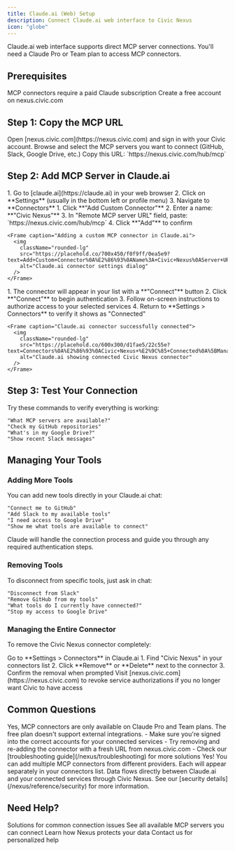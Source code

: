 ```yaml
---
title: Claude.ai (Web) Setup
description: Connect Claude.ai web interface to Civic Nexus
icon: "globe"
---
```


<Note>
  Claude.ai web interface supports direct MCP server connections. You'll need a Claude Pro or Team plan to access MCP connectors.
</Note>

## Prerequisites

<CardGroup cols={2}>
  <Card title="Claude Pro/Team Plan" icon="credit-card" href="https://claude.ai/upgrade">
    MCP connectors require a paid Claude subscription
  </Card>
  <Card title="Civic Account" icon="user" href="https://nexus.civic.com">
    Create a free account on nexus.civic.com
  </Card>
</CardGroup>

## Step 1: Copy the MCP URL

<Steps>
  <Step title="Visit nexus.civic.com">
    Open [nexus.civic.com](https://nexus.civic.com) and sign in with your Civic account.
  </Step>
  <Step title="Select your tools">
    Browse and select the MCP servers you want to connect (GitHub, Slack, Google Drive, etc.)
  </Step>
  <Step title="Copy the MCP URL">
    Copy this URL: `https://nexus.civic.com/hub/mcp`
    
  </Step>
</Steps>

## Step 2: Add MCP Server in Claude.ai

<Steps>
  <Step title="Open Claude.ai Settings">
    1. Go to [claude.ai](https://claude.ai) in your web browser
    2. Click on **Settings** (usually in the bottom left or profile menu)
    3. Navigate to **Connectors**
  </Step>
  
  <Step title="Add Custom Connector">
    1. Click **"Add Custom Connector"**
    2. Enter a name: **"Civic Nexus"**  
    3. In "Remote MCP server URL" field, paste: `https://nexus.civic.com/hub/mcp`
    4. Click **"Add"** to confirm
    
    <Frame caption="Adding a custom MCP connector in Claude.ai">
      <img
        className="rounded-lg"
        src="https://placehold.co/700x450/f0f9ff/0ea5e9?text=Add+Custom+Connector%0A%E2%86%93%0AName%3A+Civic+Nexus%0AServer+URL%3A+nexus.civic.com%2Fhub%2Fmcp%0A%5BAdd%5D"
        alt="Claude.ai connector settings dialog"
      />
    </Frame>
  </Step>
  
  <Step title="Connect and Authenticate">
    1. The connector will appear in your list with a **"Connect"** button
    2. Click **"Connect"** to begin authentication
    3. Follow on-screen instructions to authorize access to your selected services
    4. Return to **Settings > Connectors** to verify it shows as "Connected"
    
    <Frame caption="Claude.ai connector successfully connected">
      <img
        className="rounded-lg"
        src="https://placehold.co/600x300/d1fae5/22c55e?text=Connectors%0A%E2%86%93%0ACivic+Nexus+%E2%9C%85+Connected%0A%5BManage%5D+%5BDisconnect%5D"
        alt="Claude.ai showing connected Civic Nexus connector"
      />
    </Frame>
  </Step>
</Steps>

## Step 3: Test Your Connection

Try these commands to verify everything is working:

```
"What MCP servers are available?"
"Check my GitHub repositories"  
"What's in my Google Drive?"
"Show recent Slack messages"
```

## Managing Your Tools

### Adding More Tools

You can add new tools directly in your Claude.ai chat:

```
"Connect me to GitHub"
"Add Slack to my available tools"  
"I need access to Google Drive"
"Show me what tools are available to connect"
```

Claude will handle the connection process and guide you through any required authentication steps.

### Removing Tools

To disconnect from specific tools, just ask in chat:

```
"Disconnect from Slack"
"Remove GitHub from my tools"
"What tools do I currently have connected?"
"Stop my access to Google Drive"
```

### Managing the Entire Connector

To remove the Civic Nexus connector completely:

<Steps>
  <Step title="Access connectors">
    Go to **Settings > Connectors** in Claude.ai
  </Step>
  <Step title="Remove connector">
    1. Find "Civic Nexus" in your connectors list
    2. Click **Remove** or **Delete** next to the connector
    3. Confirm the removal when prompted
  </Step>
  <Step title="Clean up (optional)">
    Visit [nexus.civic.com](https://nexus.civic.com) to revoke service authorizations if you no longer want Civic to have access
  </Step>
</Steps>

## Common Questions

<AccordionGroup>
  <Accordion title="Do I need a paid Claude plan?">
    Yes, MCP connectors are only available on Claude Pro and Team plans. The free plan doesn't support external integrations.
  </Accordion>
  
  <Accordion title="What if authentication fails?">
    - Make sure you're signed into the correct accounts for your connected services
    - Try removing and re-adding the connector with a fresh URL from nexus.civic.com
    - Check our [troubleshooting guide](/nexus/troubleshooting) for more solutions
  </Accordion>
  
  <Accordion title="Can I use multiple connectors?">
    Yes! You can add multiple MCP connectors from different providers. Each will appear separately in your connectors list.
  </Accordion>
  
  <Accordion title="What happens to my data?">
    Data flows directly between Claude.ai and your connected services through Civic Nexus. See our [security details](/nexus/reference/security) for more information.
  </Accordion>
</AccordionGroup>

## Need Help?

<CardGroup cols={2}>
  <Card title="Troubleshooting Guide" icon="wrench" href="/nexus/troubleshooting">
    Solutions for common connection issues
  </Card>
  <Card title="Browse All Servers" icon="server" href="/nexus/reference/servers">
    See all available MCP servers you can connect
  </Card>
  <Card title="Security Details" icon="shield-check" href="/nexus/reference/security">
    Learn how Nexus protects your data
  </Card>
  <Card title="Get Support" icon="message-circle" href="https://civickey.typeform.com/to/qJ5mieBw">
    Contact us for personalized help
  </Card>
</CardGroup>
